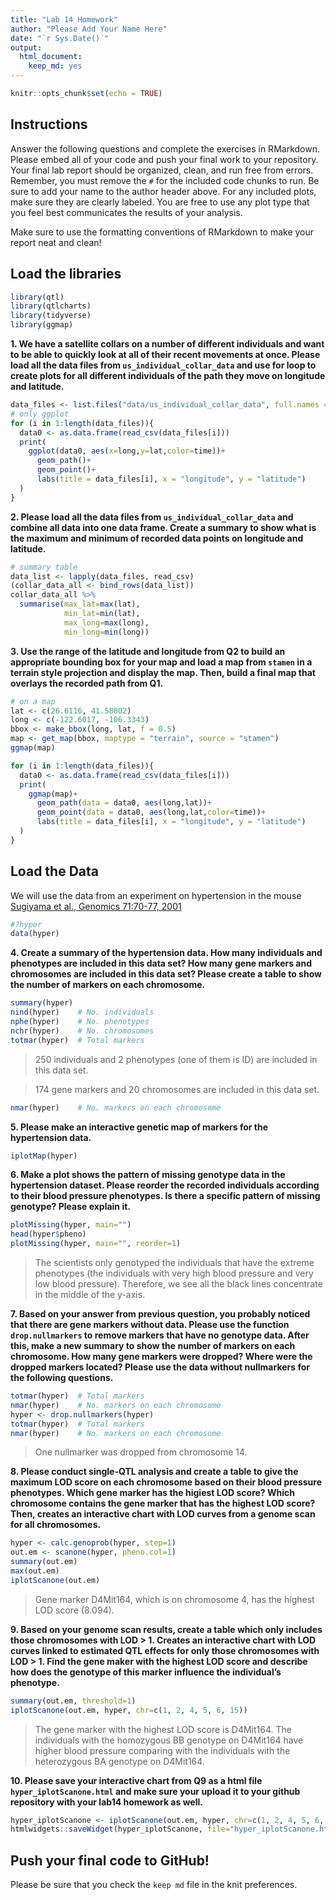 ```yaml
---
title: "Lab 14 Homework"
author: "Please Add Your Name Here"
date: "`r Sys.Date()`"
output: 
  html_document: 
    keep_md: yes
---
```


```r
knitr::opts_chunk$set(echo = TRUE)
```

## Instructions
Answer the following questions and complete the exercises in RMarkdown. Please embed all of your code and push your final work to your repository. Your final lab report should be organized, clean, and run free from errors. Remember, you must remove the `#` for the included code chunks to run. Be sure to add your name to the author header above. For any included plots, make sure they are clearly labeled. You are free to use any plot type that you feel best communicates the results of your analysis.  

Make sure to use the formatting conventions of RMarkdown to make your report neat and clean!  

## Load the libraries
```r
library(qtl)
library(qtlcharts)
library(tidyverse)
library(ggmap)
```

**1. We have a satellite collars on a number of different individuals and want to be able to quickly look at all of their recent movements at once. Please load all the data files from `us_individual_collar_data` and use for loop to create plots for all different individuals of the path they move on longitude and latitude.**
```r
data_files <- list.files("data/us_individual_collar_data", full.names = TRUE)
# only ggplot
for (i in 1:length(data_files)){
  data0 <- as.data.frame(read_csv(data_files[i]))
  print(
    ggplot(data0, aes(x=long,y=lat,color=time))+
      geom_path()+
      geom_point()+
      labs(title = data_files[i], x = "longitude", y = "latitude")
  )
}
```

**2. Please load all the data files from `us_individual_collar_data` and combine all data into one data frame. Create a summary to show what is the maximum and minimum of recorded data points on longitude and latitude.**
```r
# summary table
data_list <- lapply(data_files, read_csv)
(collar_data_all <- bind_rows(data_list))
collar_data_all %>% 
  summarise(max_lat=max(lat),
            min_lat=min(lat),
            max_long=max(long),
            min_long=min(long))
```

**3. Use the range of the latitude and longitude from Q2 to build an appropriate bounding box for your map and load a map from `stamen` in a terrain style projection and display the map. Then, build a final map that overlays the recorded path from Q1.**
```r
# on a map
lat <- c(26.6116, 41.58802)
long <- c(-122.6017, -106.3343)
bbox <- make_bbox(long, lat, f = 0.5)
map <- get_map(bbox, maptype = "terrain", source = "stamen")
ggmap(map)

for (i in 1:length(data_files)){
  data0 <- as.data.frame(read_csv(data_files[i]))
  print(
    ggmap(map)+
      geom_path(data = data0, aes(long,lat))+
      geom_point(data = data0, aes(long,lat,color=time))+
      labs(title = data_files[i], x = "longitude", y = "latitude")
  )
}
```

## Load the Data
We will use the data from an experiment on hypertension in the mouse [Sugiyama et al., Genomics 71:70-77, 2001](https://www.sciencedirect.com/science/article/pii/S0888754300964012?via%3Dihub)
```r
#?hyper
data(hyper)
```

**4. Create a summary of the hypertension data. How many individuals and phenotypes are included in this data set? How many gene markers and chromosomes are included in this data set? Please create a table to show the number of markers on each chromosome.**
```r
summary(hyper)
nind(hyper)    # No. individuals
nphe(hyper)    # No. phenotypes
nchr(hyper)    # No. chromosomes
totmar(hyper)  # Total markers
```
> 250 individuals and 2 phenotypes (one of them is ID) are included in this data set.

> 174 gene markers and 20 chromosomes are included in this data set.

```r
nmar(hyper)    # No. markers on each chromosome
```

**5. Please make an interactive genetic map of markers for the hypertension data.**
```r
iplotMap(hyper)
```

**6. Make a plot shows the pattern of missing genotype data in the hypertension dataset. Please reorder the recorded individuals according to their blood pressure phenotypes. Is there a specific pattern of missing genotype? Please explain it.**
```r
plotMissing(hyper, main="")
head(hyper$pheno)
plotMissing(hyper, main="", reorder=1)
```
> The scientists only genotyped the individuals that have the extreme phenotypes (the individuals with very high blood pressure and very low blood pressure). Therefore, we see all the black lines concentrate in the middle of the y-axis.

**7. Based on your answer from previous question, you probably noticed that there are gene markers without data. Please use the function `drop.nullmarkers` to remove markers that have no genotype data. After this, make a new summary to show the number of markers on each chromosome. How many gene markers were dropped? Where were the dropped markers located? Please use the data without nullmarkers for the following questions.**
```r
totmar(hyper)  # Total markers
nmar(hyper)    # No. markers on each chromosome
hyper <- drop.nullmarkers(hyper)
totmar(hyper)  # Total markers
nmar(hyper)    # No. markers on each chromosome
```
> One nullmarker was dropped from chromosome 14.

**8. Please conduct single-QTL analysis and create a table to give the maximum LOD score on each chromosome based on their blood pressure phenotypes. Which gene marker has the higiest LOD score? Which chromosome contains the gene marker that has the highest LOD score? Then, creates an interactive chart with LOD curves from a genome scan for all chromosomes.**
```r
hyper <- calc.genoprob(hyper, step=1)
out.em <- scanone(hyper, pheno.col=1)
summary(out.em)
max(out.em)
iplotScanone(out.em)
```
> Gene marker D4Mit164, which is on chromosome 4, has the highest LOD score (8.094).

**9. Based on your genome scan results, create a table which only includes those chromosomes with LOD > 1. Creates an interactive chart with LOD curves linked to estimated QTL effects for only those chromosomes with LOD > 1. Find the gene maker with the highest LOD score and describe how does the genotype of this marker influence the individual's phenotype.**
```r
summary(out.em, threshold=1)
iplotScanone(out.em, hyper, chr=c(1, 2, 4, 5, 6, 15))
```

> The gene marker with the highest LOD score is D4Mit164. The individuals with the homozygous BB genotype on D4Mit164 have higher blood pressure comparing with the individuals with the heterozygous BA genotype on D4Mit164.

**10. Please save your interactive chart from Q9 as a html file `hyper_iplotScanone.html` and make sure your upload it to your github repository with your lab14 homework as well.**
```r
hyper_iplotScanone <- iplotScanone(out.em, hyper, chr=c(1, 2, 4, 5, 6, 15))
htmlwidgets::saveWidget(hyper_iplotScanone, file="hyper_iplotScanone.html")
```

## Push your final code to GitHub!
Please be sure that you check the `keep md` file in the knit preferences. 